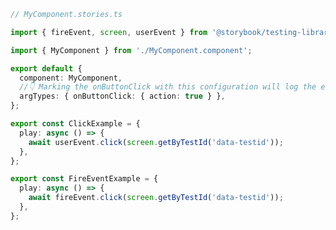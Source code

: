 ```ts
// MyComponent.stories.ts

import { fireEvent, screen, userEvent } from '@storybook/testing-library';

import { MyComponent } from './MyComponent.component';

export default {
  component: MyComponent,
  //👇 Marking the onButtonClick with this configuration will log the event in the Actions panel
  argTypes: { onButtonClick: { action: true } },
};

export const ClickExample = {
  play: async () => {
    await userEvent.click(screen.getByTestId('data-testid'));
  },
};

export const FireEventExample = {
  play: async () => {
    await fireEvent.click(screen.getByTestId('data-testid'));
  },
};
```